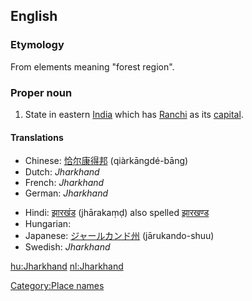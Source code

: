 ==English==
{{wikipedia}}

===Etymology===
From elements meaning "forest region".

===Proper noun===
{{en-proper-noun}}

# State in eastern [[India]] which has [[Ranchi]] as its [[capital]].

====Translations====
{{trans-top|state in eastern India}}
* Chinese: [[恰尔康得邦]] (qiàrkāngdé-bāng)
* Dutch: ''Jharkhand''
* French: ''Jharkhand''
* German: ''Jharkhand''
{{trans-mid}}
* Hindi: [[झारखंड]] (jhārakaṃḍ) also spelled [[झारखण्ड]]
* Hungarian: {{t|hu|Dzshárkhand}}
* Japanese: [[ジャールカンド州]] (jārukando-shuu)
* Swedish: ''Jharkhand''
{{trans-bottom}}

[[Category:Place names]]

[[hu:Jharkhand]]
[[nl:Jharkhand]]